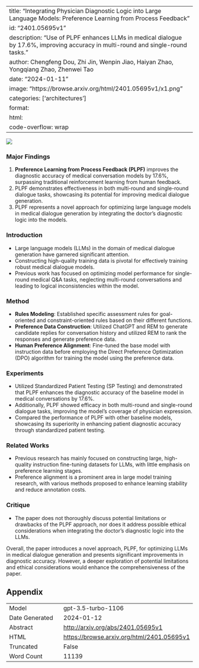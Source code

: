 
---
title: "Integrating Physician Diagnostic Logic into Large Language Models: Preference Learning from Process Feedback"
id: "2401.05695v1"
description: "Use of PLPF enhances LLMs in medical dialogue by 17.6%, improving accuracy in multi-round and single-round tasks."
author: Chengfeng Dou, Zhi Jin, Wenpin Jiao, Haiyan Zhao, Yongqiang Zhao, Zhenwei Tao
date: "2024-01-11"
image: "https://browse.arxiv.org/html/2401.05695v1/x1.png"
categories: ['architectures']
format:
  html:
    code-overflow: wrap
---

![](https://browse.arxiv.org/html/2401.05695v1/x1.png)

### Major Findings

1. **Preference Learning from Process Feedback (PLPF)** improves the diagnostic accuracy of medical conversation models by 17.6%, surpassing traditional reinforcement learning from human feedback.
2. PLPF demonstrates effectiveness in both multi-round and single-round dialogue tasks, showcasing its potential for improving medical dialogue generation.
3. PLPF represents a novel approach for optimizing large language models in medical dialogue generation by integrating the doctor's diagnostic logic into the models.

### Introduction
- Large language models (LLMs) in the domain of medical dialogue generation have garnered significant attention.
- Constructing high-quality training data is pivotal for effectively training robust medical dialogue models.
- Previous work has focused on optimizing model performance for single-round medical Q&A tasks, neglecting multi-round conversations and leading to logical inconsistencies within the model.

### Method
- **Rules Modeling**: Established specific assessment rules for goal-oriented and constraint-oriented rules based on their different functions.
- **Preference Data Construction**: Utilized ChatGPT and REM to generate candidate replies for conversation history and utilized REM to rank the responses and generate preference data.
- **Human Preference Alignment**: Fine-tuned the base model with instruction data before employing the Direct Preference Optimization (DPO) algorithm for training the model using the preference data.

### Experiments
- Utilized Standardized Patient Testing (SP Testing) and demonstrated that PLPF enhances the diagnostic accuracy of the baseline model in medical conversations by 17.6%.
- Additionally, PLPF showed efficacy in both multi-round and single-round dialogue tasks, improving the model's coverage of physician expression.
- Compared the performance of PLPF with other baseline models, showcasing its superiority in enhancing patient diagnostic accuracy through standardized patient testing.

### Related Works
- Previous research has mainly focused on constructing large, high-quality instruction fine-tuning datasets for LLMs, with little emphasis on preference learning stages.
- Preference alignment is a prominent area in large model training research, with various methods proposed to enhance learning stability and reduce annotation costs.

### Critique
- The paper does not thoroughly discuss potential limitations or drawbacks of the PLPF approach, nor does it address possible ethical considerations when integrating the doctor's diagnostic logic into the LLMs. 

Overall, the paper introduces a novel approach, PLPF, for optimizing LLMs in medical dialogue generation and presents significant improvements in diagnostic accuracy. However, a deeper exploration of potential limitations and ethical considerations would enhance the comprehensiveness of the paper.

## Appendix

|          |          |
|----------|----------|
| Model     | gpt-3.5-turbo-1106       |
| Date Generated     | 2024-01-12       |
| Abstract | [http://arxiv.org/abs/2401.05695v1](http://arxiv.org/abs/2401.05695v1)        |
| HTML     | [https://browse.arxiv.org/html/2401.05695v1](https://browse.arxiv.org/html/2401.05695v1)       |
| Truncated       | False       |
| Word Count       | 11139       |